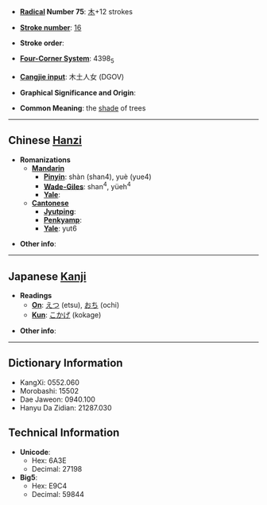* '''[[Wiktionary:Chinese radical index| Radical]] Number 75''': [[Wiktionary:Chinese radical index 木|木]]+12 strokes

* '''[[Wiktionary:Chinese total strokes index|Stroke number]]''': [[Wiktionary:Chinese total strokes index 16|16]]

* '''Stroke order''': 

* '''[[Wiktionary:Chinese four corner index|Four-Corner System]]''': 4398<sub>5</sub>

* '''[[Wiktionary:Chinese Cangjie index|Cangjie input]]''': 木土人女 (DGOV)

* '''Graphical Significance and Origin''': 

* '''Common Meaning''': the [[shade]] of trees

----

== Chinese [[Hanzi]] ==

* '''Romanizations'''
** '''[[Mandarin]]'''
*** '''[[Pinyin]]''': shàn (shan4), yuè (yue4)
*** '''[[Wade-Giles]]''': shan<sup>4</sup>, yüeh<sup>4</sup>
*** '''[[Yale]]''': 
** '''[[Cantonese]]'''
*** '''[[Jyutping]]''':
*** '''[[Penkyamp]]''': 
*** '''[[Yale]]''': yut6

* '''Other info''': 

----

== Japanese [[Kanji]] ==

* '''Readings'''
** '''[[On]]''': [[えつ]] (etsu), [[おち]] (ochi)
** '''[[Kun]]''': [[こかげ]] (kokage)

* '''Other info''':  

----

== Dictionary Information ==

* KangXi: 0552.060
* Morobashi: 15502
* Dae Jaweon: 0940.100
* Hanyu Da Zidian: 21287.030

== Technical Information ==

* '''Unicode''':
** Hex: 6A3E
** Decimal: 27198
* '''Big5''':
** Hex: E9C4
** Decimal: 59844